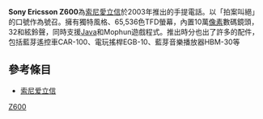 {{Infobox Mobile
| name = Sony Ericsson Z600
| image =
| screen = 2.0英寸128×160[[像素|像素]]<br />65536色[[TFD|TFD]]彩屏
| ringtone = 32和弦
| memory = 动态内存16MB
| networks = [[GSM|GSM]] 900/1800/1900 MHz
| connectivity = [[紅外線|紅外線]]、[[藍牙|藍牙]]
| size = 90×48×27.9 mm
| weight = 110[[克|克]]
}}

'''Sony Ericsson Z600'''為[[索尼愛立信|索尼愛立信]]於2003年推出的手提電話。以「拍案叫絕」的口號作為號召。擁有獨特風格、65,536色TFD螢幕，內置10萬[[像素|像素]]數碼鏡頭，32和絃鈴聲，同時支援[[Java|Java]]和Mophun遊戲程式。推出時分也出了許多的配件，包括藍芽遙控車CAR-100、電玩搖桿EGB-10、藍芽音樂播放器HBM-30等

== 參考條目 ==
*[[索尼爱立信|索尼爱立信]]

{{SEphones}}

[[Category:索尼愛立信手機|Z600]]